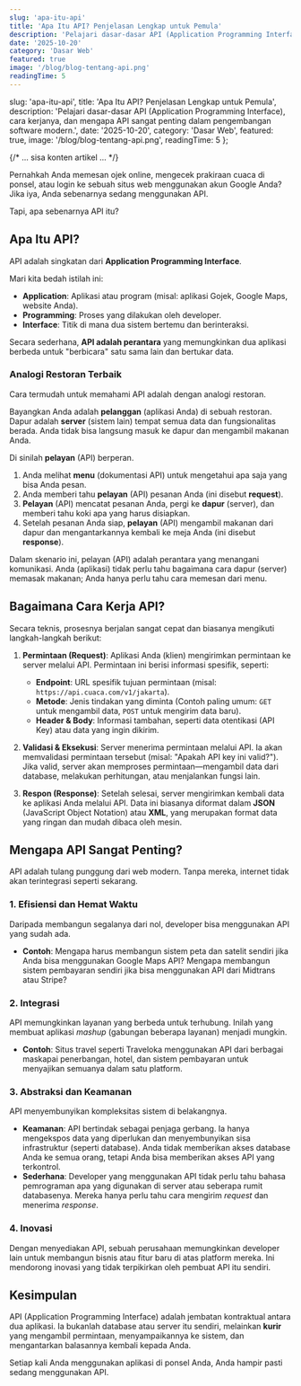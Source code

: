 ```yaml
---
slug: 'apa-itu-api'
title: 'Apa Itu API? Penjelasan Lengkap untuk Pemula'
description: 'Pelajari dasar-dasar API (Application Programming Interface), cara kerjanya, dan mengapa API sangat penting dalam pengembangan software modern.'
date: '2025-10-20'
category: 'Dasar Web'
featured: true
image: '/blog/blog-tentang-api.png'
readingTime: 5
---
```


  slug: 'apa-itu-api',
  title: 'Apa Itu API? Penjelasan Lengkap untuk Pemula',
  description: 'Pelajari dasar-dasar API (Application Programming Interface), cara kerjanya, dan mengapa API sangat penting dalam pengembangan software modern.',
  date: '2025-10-20',
  category: 'Dasar Web',
  featured: true,
  image: '/blog/blog-tentang-api.png',
  readingTime: 5
};

{/* ... sisa konten artikel ... */}

Pernahkah Anda memesan ojek online, mengecek prakiraan cuaca di ponsel, atau login ke sebuah situs web menggunakan akun Google Anda? Jika iya, Anda sebenarnya sedang menggunakan API.

Tapi, apa sebenarnya API itu?

## Apa Itu API?

API adalah singkatan dari **Application Programming Interface**.

Mari kita bedah istilah ini:
* **Application**: Aplikasi atau program (misal: aplikasi Gojek, Google Maps, website Anda).
* **Programming**: Proses yang dilakukan oleh developer.
* **Interface**: Titik di mana dua sistem bertemu dan berinteraksi.

Secara sederhana, **API adalah perantara** yang memungkinkan dua aplikasi berbeda untuk "berbicara" satu sama lain dan bertukar data.

### Analogi Restoran Terbaik

Cara termudah untuk memahami API adalah dengan analogi restoran.

Bayangkan Anda adalah **pelanggan** (aplikasi Anda) di sebuah restoran. Dapur adalah **server** (sistem lain) tempat semua data dan fungsionalitas berada. Anda tidak bisa langsung masuk ke dapur dan mengambil makanan Anda.

Di sinilah **pelayan** (API) berperan.

1.  Anda melihat **menu** (dokumentasi API) untuk mengetahui apa saja yang bisa Anda pesan.
2.  Anda memberi tahu **pelayan** (API) pesanan Anda (ini disebut **request**).
3.  **Pelayan** (API) mencatat pesanan Anda, pergi ke **dapur** (server), dan memberi tahu koki apa yang harus disiapkan.
4.  Setelah pesanan Anda siap, **pelayan** (API) mengambil makanan dari dapur dan mengantarkannya kembali ke meja Anda (ini disebut **response**).



Dalam skenario ini, pelayan (API) adalah perantara yang menangani komunikasi. Anda (aplikasi) tidak perlu tahu bagaimana cara dapur (server) memasak makanan; Anda hanya perlu tahu cara memesan dari menu.

## Bagaimana Cara Kerja API?

Secara teknis, prosesnya berjalan sangat cepat dan biasanya mengikuti langkah-langkah berikut:

1.  **Permintaan (Request)**: Aplikasi Anda (klien) mengirimkan permintaan ke server melalui API. Permintaan ini berisi informasi spesifik, seperti:
    * **Endpoint**: URL spesifik tujuan permintaan (misal: `https://api.cuaca.com/v1/jakarta`).
    * **Metode**: Jenis tindakan yang diminta (Contoh paling umum: `GET` untuk mengambil data, `POST` untuk mengirim data baru).
    * **Header & Body**: Informasi tambahan, seperti data otentikasi (API Key) atau data yang ingin dikirim.

2.  **Validasi & Eksekusi**: Server menerima permintaan melalui API. Ia akan memvalidasi permintaan tersebut (misal: "Apakah API key ini valid?"). Jika valid, server akan memproses permintaan—mengambil data dari database, melakukan perhitungan, atau menjalankan fungsi lain.

3.  **Respon (Response)**: Setelah selesai, server mengirimkan kembali data ke aplikasi Anda melalui API. Data ini biasanya diformat dalam **JSON** (JavaScript Object Notation) atau **XML**, yang merupakan format data yang ringan dan mudah dibaca oleh mesin.

## Mengapa API Sangat Penting?

API adalah tulang punggung dari web modern. Tanpa mereka, internet tidak akan terintegrasi seperti sekarang.

### 1. Efisiensi dan Hemat Waktu
Daripada membangun segalanya dari nol, developer bisa menggunakan API yang sudah ada.
* **Contoh**: Mengapa harus membangun sistem peta dan satelit sendiri jika Anda bisa menggunakan Google Maps API? Mengapa membangun sistem pembayaran sendiri jika bisa menggunakan API dari Midtrans atau Stripe?

### 2. Integrasi
API memungkinkan layanan yang berbeda untuk terhubung. Inilah yang membuat aplikasi *mashup* (gabungan beberapa layanan) menjadi mungkin.
* **Contoh**: Situs travel seperti Traveloka menggunakan API dari berbagai maskapai penerbangan, hotel, dan sistem pembayaran untuk menyajikan semuanya dalam satu platform.

### 3. Abstraksi dan Keamanan
API menyembunyikan kompleksitas sistem di belakangnya.
* **Keamanan**: API bertindak sebagai penjaga gerbang. Ia hanya mengekspos data yang diperlukan dan menyembunyikan sisa infrastruktur (seperti database). Anda tidak memberikan akses database Anda ke semua orang, tetapi Anda bisa memberikan akses API yang terkontrol.
* **Sederhana**: Developer yang menggunakan API tidak perlu tahu bahasa pemrograman apa yang digunakan di server atau seberapa rumit databasenya. Mereka hanya perlu tahu cara mengirim *request* dan menerima *response*.

### 4. Inovasi
Dengan menyediakan API, sebuah perusahaan memungkinkan developer lain untuk membangun bisnis atau fitur baru di atas platform mereka. Ini mendorong inovasi yang tidak terpikirkan oleh pembuat API itu sendiri.

## Kesimpulan

API (Application Programming Interface) adalah jembatan kontraktual antara dua aplikasi. Ia bukanlah database atau server itu sendiri, melainkan **kurir** yang mengambil permintaan, menyampaikannya ke sistem, dan mengantarkan balasannya kembali kepada Anda.

Setiap kali Anda menggunakan aplikasi di ponsel Anda, Anda hampir pasti sedang menggunakan API.